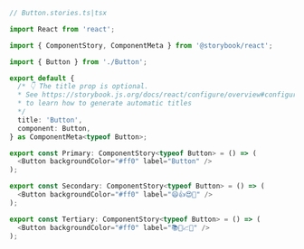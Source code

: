 ```ts
// Button.stories.ts|tsx

import React from 'react';

import { ComponentStory, ComponentMeta } from '@storybook/react';

import { Button } from './Button';

export default {
  /* 👇 The title prop is optional.
  * See https://storybook.js.org/docs/react/configure/overview#configure-story-loading
  * to learn how to generate automatic titles
  */
  title: 'Button',
  component: Button,
} as ComponentMeta<typeof Button>;

export const Primary: ComponentStory<typeof Button> = () => (
  <Button backgroundColor="#ff0" label="Button" />
);

export const Secondary: ComponentStory<typeof Button> = () => (
  <Button backgroundColor="#ff0" label="😄👍😍💯" />
);

export const Tertiary: ComponentStory<typeof Button> = () => (
  <Button backgroundColor="#ff0" label="📚📕📈🤓" />
);
```